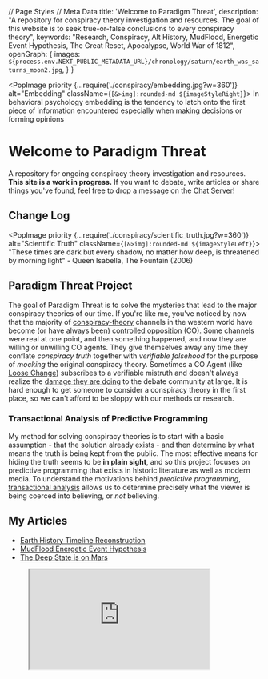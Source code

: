 // Page Styles
// Meta Data
  title: 'Welcome to Paradigm Threat',
  description: "A repository for conspiracy theory investigation and resources. The goal of this website is to seek true-or-false conclusions to every conspiracy theory",
  keywords: "Research, Conspiracy, Alt History, MudFlood, Energetic Event Hypothesis, The Great Reset, Apocalypse, World War of 1812",
  openGraph: {
    images: `${process.env.NEXT_PUBLIC_METADATA_URL}/chronology/saturn/earth_was_saturns_moon2.jpg`,
  }
}

<PopImage priority {...require('./conspiracy/embedding.jpg?w=360')}
          alt="Embedding"
          className={`[&>img]:rounded-md ${imageStyleRight}`}>
  In behavioral psychology embedding is the tendency to
  latch onto the first piece of information encountered
  especially when making decisions or forming opinions
</PopImage>

# Welcome to Paradigm Threat

A repository for ongoing conspiracy theory investigation and resources.
**This site is a work in progress.**
If you want to debate, write articles or share things you've found,
feel free to drop a message on the [Chat Server](/chat)!

## Change Log

<ChangeLog changeLog={GIT_LOG}></ChangeLog>

<PopImage priority {...require('./conspiracy/scientific_truth.jpg?w=360')}
          alt="Scientific Truth"
          className={`[&>img]:rounded-md ${imageStyleLeft}`}>
  "These times are dark but every shadow, no matter how deep,
  is threatened by morning light" - Queen Isabella, The Fountain (2006)
</PopImage>

## Paradigm Threat Project

The goal of Paradigm Threat is to solve the mysteries that lead to the major conspiracy theories of our time.
If you're like me, you've noticed by now that the majority of
[conspiracy-theory](https://www.infowars.com/)
channels in the western world have become (or have always been)
[controlled opposition](https://caitlinjohnstone.com/2019/02/11/how-to-tell-if-someone-is-controlled-opposition/) (CO).
Some channels were real at one point, and then something happened, and now they are willing or unwilling CO agents.
They give themselves away any time they conflate *conspiracy truth* together with *verifiable falsehood* for the purpose
of *mocking* the original conspiracy theory.
Sometimes a CO Agent (like [Loose Change](https://en.wikipedia.org/wiki/Loose_Change))
subscribes to a verifiable mistruth and doesn't always realize the
[damage they are doing](https://www.911research.wtc7.net/reviews/loose_change/oddities.html)
to the debate community at large.
It is hard enough to get someone to consider a conspiracy theory in the first place,
so we can't afford to be sloppy with our methods or research.

### Transactional Analysis of Predictive Programming

My method for solving conspiracy theories is to start with a basic assumption - that the solution already exists -
and then determine by what means the truth is being kept from the public.
The most effective means for hiding the truth seems to be **in plain sight**,
and so this project focuses on predictive programming that exists in historic literature as well as modern media.
To understand the motivations behind *predictive programming*,
[transactional analysis](https://www.simplypsychology.org/transactional-analysis-eric-berne.html)
allows us to determine precisely what the viewer is being coerced into believing,
or *not* believing.

## My Articles

* [Earth History Timeline Reconstruction](/chronology)
* [MudFlood Energetic Event Hypothesis](/mudflood)
* [The Deep State is on Mars](/mars)

<figure className={`${imageStyleRight} sm:max-w-sm`}>
  <iframe width="360" height="200" src="https://www.youtube.com/embed/yi2zdXQ7A5o"
        title="YouTube video player"
        allow="accelerometer; autoplay; clipboard-write; encrypted-media; gyroscope; picture-in-picture; web-share"
        allowFullScreen
        className={`max-w-full m-auto`}/>
  <figcaption className='flex justify-center'>
    Part 1 of my Alternate Timeline of Earth History video
  </figcaption>
</figure>

## My Walking Series

* [What's the deal with Presidential assassination attempts?](https://youtu.be/k_EEF794wvY)
* [When did children first learn about Planets?](https://youtu.be/oKFNRdPvCA8)
* [What's up with the last ten years?](https://youtu.be/BFMciKm5Kqw)
* [What's the deal with Jesus Christ?](https://youtu.be/2RyDOup06d8)
* [Why we're at war with Russia](https://www.youtube.com/watch?v=rYYH-90ROaQ)
* [Why 21st Century Gaming Sucks](https://www.youtube.com/watch?v=1-ODWjw0C-0)
* [Tripods in Human History](https://youtu.be/YM0FKKthRh8)
* [Airplanes are a Suppressed Technology](https://youtu.be/3xY9kHfwizA)
* [When did these Mountains Form?](https://youtu.be/TmIELm3gdng)
* [9/11 Was Staged by "Good" Actors](https://old.bitchute.com/video/FofnBvnG0ELE/)

## Investigation Categories

<figure className={`${imageStyleRight} sm:max-w-sm`}>
  <a href={'https://americanfreepress.net/dhs-fishing-on-the-internet-for-dissidents-truthseekers/'} target={"_blank"}>
    <OptimizedImage {...require('./conspiracy/suppressed_speech.jpg?w=360')}
                    alt="Suppressed Speech"
                    className={`[&>img]:rounded-md`}/>
  </a>
  <figcaption className='flex justify-center'>
    Homeland Security is fishing the net for dissidents and truthseekers
  </figcaption>
</figure>
### [Category: Suppressed](conspiracy)

```
These things we were instructed not to believe, but are actually true
```

* [All Planets/Suns are Hollow including Earth](cosmology/hollow_earth)
* [Plasma Cosmology is Suppressed](cosmology)
* [Anti Gravity Technology is Suppressed](conspiracy/anti_gravity)
* [Existence of Giant and tiny humanoids is Suppressed](genocide/giants_faeries)
* [Free Speech is Suppressed](censorship)
* [Health Science is Suppressed](conspiracy/health)
* [Telepathy is Suppressed](conspiracy/telepathy)

### [Category: Fake](/conspiracy)

```
These things we were instructed to believe, but are actually fake.
```

* [9/11 Was an Inside Job by 'Good' Actors](/conspiracy/911)
* [Apollo Missions were staged](/conspiracy/apollo)
* [Atomic bombs are fake](/conspiracy/nukes)
* [JFK Was Never Assassinated](/controlled_opposition/jfk)
* [Astronomy is a Religion, not Science](/cosmology/astronomy)
* [QAnon/Snowden/Manning are controlled opposition agents](/controlled_opposition)
* [False Flags](/controlled_opposition/false_flag)


<PopImage {...require("./chronology/saturn/earth_was_saturns_moon3.jpg?w=360")}
          alt="Earth was Saturn's Moon 3"
          className={`[&>img]:rounded-md ${imageStyleRight}`}>
  Saturnian Cosmology posits that the neighboring planets only recently
  settled into their current orbits;
  the Earth formerly being involved in a unique planetary
  "collinear" configuration together with Saturn, Venus, and Mars.
</PopImage>

### [Category: History](/chronology)

```
History is written by victors of war and protected by the threat of further war.
```

* [Earth started as a Satellite of Planet Saturn](/chronology)
* [The Original Story of Christ was Redacted](/chronology/christ)
* [Earth's recorded history is less than 4 thousand years](/chronology#h1_the_blip_7th_century_b_c_e_to_10th_century_c_e_never_occurred)
* [All Wars are Banker Wars](/war)
* [Bombings in the 20th Century](/war/bombings)
* [Tax is Slavery](/usury)
*

### [Category: Genocide](/genocide)

```
Hundreds of millions of animals are euthanized each year due to overpopulation.
How many humans?
```

* [5G Population Control](/conspiracy/5g)
* [Geoengineering Genocide](/conspiracy/geoengineering)
* [Vaccine Genocide](/genocide/vaccine)
* [Holodomor to Holocaust](/genocide/holocaust)
* [Palestine Genocide](/genocide/palestine)
* [Parasites cause cancer](https://livediseasefree.com/parasites-cause-cancer/)

<PopImage {...require("./mars/mars_life.jpg?w=360")}
          alt="Lowell announces Life on Mars"
          className={`[&>img]:rounded-md ${imageStyleRight}`}>
  “It is a direct sequitur from this that the planet is at
  present the abode of intelligent constructive life.” - Percival Lowell, New York Times (1907)
</PopImage>

### [Category: Mars](/mars)

```
Martial Law. Marshalling. Marching. Mergers. Martyrdom. Murder. Marring.
These familiar terms of conquest are named after the planet of conquest: Mars.
```

* [Tripod Investigation](/mars/tripod)
* [War of the Worlds](/mars/wotw)

## Other Sources

### Saturnian Cosmology

* [Saturnian Cosmology Explained](https://saturniancosmology.org/)
* [Solar Mythology and the Jesus Story](http://solarmythology.com/lessons/christ2002.htm)
* [Remembering the End of the World (Earth Origin Story Documentary)](https://www.youtube.com/watch?v=oophJNlP-fk)
* [Dragons were Plasma Discharges in the Sky seen by every civilization on earth](https://thunderbolts.info/tpod/2005/arch05/050509plasma-mythology.htm)

<PopImage {...require("./mudflood/grand_canyon_criscross_lightning_scar.jpg?w=360")}
          alt="MudFlood Evidence: Grand Canyon CrissCross Scarring"
          className={`[&>img]:rounded-md ${imageStyleRight}`}>
  Rivers can never cross each-other without joining together, yet criss-cross scaring is found in several places
  in the Grand Canyon, AZ
</PopImage>

### Science is Redacted

* [Electric Gravity in an Electric Universe](https://www.holoscience.com/wp/electric-gravity-in-an-electric-universe/)
* [The Long Path to Understanding Gravity | EU2015](https://www.youtube.com/watch?v=YkWiBxWieQU)
* [pH and Voltage - "Healing is Voltage". Cancer occurs at +30 millivolts](https://www.youtube.com/watch?v=W4_8EE8a8YI)
* [How Plumbing (not Vaccines) Eradicated Disease](https://www.organiclifestylemagazine.com/how-plumbing-not-vaccines-eradicated-disease)
* [Hollow Earth Documentary (Warning: Controlled Opposition)](https://www.bitchute.com/video/0Asq2vll6rag/)
* [A Funny Thing Happened on the Way to the Moon (Faked Moon Mission Documentary)](https://www.youtube.com/watch?v=xciCJfbTvE4)
* [The Nuclear Scam by Galen Winsor (1986)](https://www.youtube.com/watch?v=IVoKztKs6-E)
* [Directed Energy Weapons employed against US Citizens](https://www.youtube.com/watch?v=XqYE1Pi334I)
* [Electrical fields aid wound healing](https://www.thekurzweillibrary.com/electrical-fields-aid-wound-healing)
* [The Body Electric](https://www.harpercollins.com/products/the-body-electric-robert-beckergary-selden)

### History is Redacted

* [Fomenko: Palestine was never Jerusalem. Early Bibles say it was in Istanbul. Later Bibles say it was the Kremlin itself](https://www.youtube.com/watch?v=LN30NhXF3YI&list=PUGrhs0BwaYwY-A7oHgVelzA&index=2)
* [Pagan origins of Christianity](https://www.youtube.com/watch?v=hjPoFeKuDQ4)
* [Declaration of Independence was created to protect the Institution of Slavery](https://www.nytimes.com/2019/12/20/magazine/we-respond-to-the-historians-who-critiqued-the-1619-project.html)
* [Lincoln sold America out to Foreign Interests which led to Indigenous Genocide](http://mohawknationnews.com/blog/tag/buffalo-soldiers/)
* [WW2 ended with the evacuation of Germany to Neu Schwabenland](https://rense.com/general96/hitler-in-argentina-after-the-war-ended.php)
* [In memory of the Firebombing of Dresden #NeverForget (Documentary)](https://altcensored.com/watch?v=FUeUHR-aTVQ)
* [The Greatest Story Never Told (Adolf Hitler Documentary)](https://www.impartialtruth.com/featured/adolf-hitler-the-greatest-story-never-told/)
* [Ten Questions on the media-driven Holocaust narrative](https://www.nkusa.org/Historical_Documents/tenquestions.cfm)
* [The *Real* Holocaust - 66 Million (mostly) Christians](https://rense.com/general86/realholo.htm)
* [Birth Certificate originally designed for children of freed Black Slaves](http://articleatlas.com/Birth-certificate-is-an-unrevealed-trust-instrument.html)

### Controlled Opposition

* [Flat Earth Movement is a PsyOp created centuries ago by the Vatican](/controlled_opposition/flat_earth)
* [Predictive Programming Explained](https://u.osu.edu/vanzandt/2018/04/18/predictive-programming/)
* [The Use Of Fluoridation For Mass Mind Control](https://rense.com/general79/hd3.htm)
* [The Gentleman’s Guide to Forum Spies](https://sagaciousnewsnetwork.com/the-gentlemans-guide-to-forum-spies/)

## Podcast Appearances

* [Higher Side Chats](https://www.thehighersidechats.com/ari-asulin-the-electric-universe-pyramid-portals-our-martian-overlords/)
* [MFTIC #2](https://share.transistor.fm/s/a0e771af)
* [MFTIC #1](https://myfamilythinksimcrazy.com/archives/566)
* [Rising From The Ashes](https://risingfromtheashes.podbean.com/e/s1e11-ari-asulin-tartaria-dewelectric-universe-saturn-sun-cosmology/)
* [Real News Australia](https://realnewsaustralia.podbean.com/e/general-knowledge-podcast-bonus-content-show-teaser-4-moon-landing-hoax/)
* [Debra Gets Red Pilled](https://podcasts.apple.com/us/podcast/hollow-earth-electric-universe-saturnian-cosmology/id1529830406?i=1000522770221)
* [Typical Skeptic](https://www.youtube.com/watch?v=PIfTDESwZrw)
* [Tin Foil Hat Podcast](https://discord.com/channels/575781553075126305/821081863455506472/875832303300001833)
* [A Quest for Freedom](https://podcasts.apple.com/gb/podcast/questioning-history-with-ari-asulin/id1569927761?i=1000536648939)
* [Inquiries of our Reality #1](https://redcircle.com/shows/2b1cc21c-b902-4316-b149-caa1672e888f/ep/53b1d808-2599-4093-8806-c4dba3243b9c)
* [Inquiries of our Reality #2](https://redcircle.com/shows/2b1cc21c-b902-4316-b149-caa1672e888f/ep/67e47abb-1009-4710-bee0-e711e4705dfb)
* [Inquiries of our Reality #3](https://www.spreaker.com/episode/266-the-world-s-alternative-history-pt-3-with-ari-asulin--62565153)
* [Inquiries of our Reality #4](https://www.spreaker.com/episode/279-the-world-s-alternative-history-pt-4-with-ari-asulin--63313553)

## Controlled Opposition Podcast Appearances

* [Reality Czars Podcast](https://anchor.fm/realityczars/episodes/57-Tartaria--Mud-Floods-w-the-Great-Ari-Asulin-e1g552o)
* [Reality Czars Podcast #2](https://anchor.fm/realityczars/episodes/66-Hollow-Earth-w-the-Great-Ari-Asulin-e1hvs6s)
* [Reality Czars Podcast #3](https://podcasters.spotify.com/pod/show/realityczars/episodes/129-Reoccurring-Resests-in-History-w-Ari-Asulin-e1rivnm)
* Reality Czars Podcast #4 (they didn't air it)
* [The Deep Share Podcast](https://open.spotify.com/episode/4bXxEADsAafWcCtJ6UTqOk)
* [The Deep Share Podcast #2](https://open.spotify.com/episode/5D15yiucvxit8TQeSrO6lz)

## Contact

* [Join our Chat Server](/chat)
* [Instagram](https://www.instagram.com/ParadigmThreat/)
* [Minds Network](https://www.minds.com/protricity/)
* [Facebook](https://www.facebook.com/threatparadigm)
* [Twitter](https://twitter.com/pthreat_co)
* [Gab](https://gab.com/protricity)

## Thanks

Thanks to my old investigation team on the Discord server. We had a lotta good years of research before it got canned.
Make sure to check out our new server, where the investigation continues, and they can never ban us.

## General Chatroom

<ChatRoom channel="general" mode='full'/>

